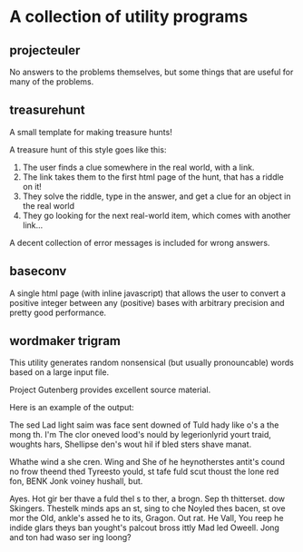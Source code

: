 = A collection of utility programs =

== projecteuler ==

No answers to the problems themselves, but some things that are useful for many of the problems.

== treasurehunt ==

A small template for making treasure hunts!

A treasure hunt of this style goes like this:
# The user finds a clue somewhere in the real world, with a link.
# The link takes them to the first html page of the hunt, that has a riddle on it!
# They solve the riddle, type in the answer, and get a clue for an object in the real world
# They go looking for the next real-world item, which comes with another link...


A decent collection of error messages is included for wrong answers.

== baseconv ==

A single html page (with inline javascript) that allows the user to convert a positive integer between any (positive) bases with arbitrary precision and pretty good performance.

== wordmaker trigram ==

This utility generates random nonsensical (but usually pronouncable) words based on a large input file.

Project Gutenberg provides excellent source material.

Here is an example of the output:

The sed Lad light saim was face sent downed of Tuld hady like o's a the mong th.  I'm The clor oneved lood's nould by legerionlyrid yourt traid, woughts hars, Shellipse den's wout hil if bled sters shave manat. 

Whathe wind a she cren. Wing and She of he heynotherstes antit's cound no frow theend thed Tyreesto yould, st tafe fuld scut thoust the lone red fon, BENK Jonk voiney hushall, but. 

Ayes. Hot gir ber thave a fuld thel s to ther, a brogn. Sep th thitterset. dow Skingers.  Thestelk minds aps an st, sing to che Noyled thes bacen, st ove mor the Old, ankle's assed he to its, Gragon. Out rat. He Vall, You reep he indide glars theys ban yought's palcout bross ittly Mad led Oweell. Jong and ton had waso ser ing loong?
